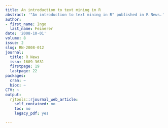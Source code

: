 ```yaml
---
title: An introduction to text mining in R
abstract: '"An introduction to text mining in R" published in R News.'
author:
- first_name: Ingo
  last_name: Feinerer
date: '2008-10-01'
volume: 8
issue: 2
slug: RN-2008-012
journal:
  title: R News
  issn: 1609-3631
  firstpage: 19
  lastpage: 22
packages:
  cran: ~
  bioc: ~
CTV: ~
output:
  rjtools::rjournal_web_article:
    self_contained: no
    toc: no
    legacy_pdf: yes

---
```

